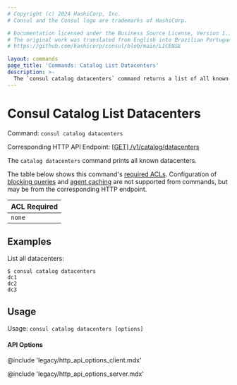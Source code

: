 ```yaml
---
# Copyright (c) 2024 HashiCorp, Inc.
# Consul and the Consul logo are trademarks of HashiCorp.

# Documentation licensed under the Business Source License, Version 1.1.
# The original work was translated from English into Brazilian Portuguese.
# https://github.com/hashicorp/consul/blob/main/LICENSE

layout: commands
page_title: 'Commands: Catalog List Datacenters'
description: >-
  The `consul catalog datacenters` command returns a list of all known datacenters.
---
```


# Consul Catalog List Datacenters

Command: `consul catalog datacenters`

Corresponding HTTP API Endpoint: [\[GET\] /v1/catalog/datacenters](/consul/api-docs/catalog#list-datacenters)

The `catalog datacenters` command prints all known datacenters.

The table below shows this command's [required ACLs](/consul/api-docs/api-structure#authentication). Configuration of
[blocking queries](/consul/api-docs/features/blocking) and [agent caching](/consul/api-docs/features/caching)
are not supported from commands, but may be from the corresponding HTTP endpoint.

| ACL Required |
| ------------ |
| `none`       |

## Examples

List all datacenters:

```shell-session
$ consul catalog datacenters
dc1
dc2
dc3
```

## Usage

Usage: `consul catalog datacenters [options]`

#### API Options

@include 'legacy/http_api_options_client.mdx'

@include 'legacy/http_api_options_server.mdx'
